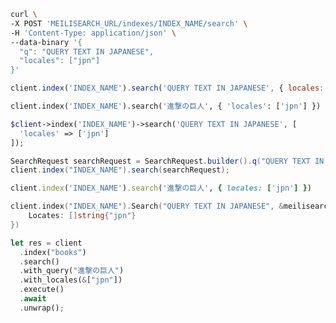 <CodeGroup>

```bash cURL
curl \
-X POST 'MEILISEARCH_URL/indexes/INDEX_NAME/search' \
-H 'Content-Type: application/json' \
--data-binary '{
  "q": "QUERY TEXT IN JAPANESE",
  "locales": ["jpn"]
}'
```


```javascript JS
client.index('INDEX_NAME').search('QUERY TEXT IN JAPANESE', { locales: ['jpn'] })
```


```python Python
client.index('INDEX_NAME').search('進撃の巨人', { 'locales': ['jpn'] })
```


```php PHP
$client->index('INDEX_NAME')->search('QUERY TEXT IN JAPANESE', [
  'locales' => ['jpn']
]);
```


```java Java
SearchRequest searchRequest = SearchRequest.builder().q("QUERY TEXT IN JAPANESE").locales(new String[]{"jpn"}).build();
client.index("INDEX_NAME").search(searchRequest);
```


```ruby Ruby
client.index('INDEX_NAME').search('進撃の巨人', { locales: ['jpn'] })
```


```go Go
client.index("INDEX_NAME").Search("QUERY TEXT IN JAPANESE", &meilisearch.SearchRequest{
    Locates: []string{"jpn"}
})
```


```rust Rust
let res = client
  .index("books")
  .search()
  .with_query("進撃の巨人")
  .with_locales(&["jpn"])
  .execute()
  .await
  .unwrap();
```

</CodeGroup>